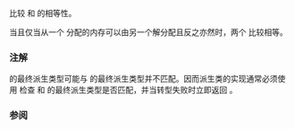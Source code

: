 {{cpp/experimental/pmr/memory_resource/title|do_is_equal}}
{{cpp/experimental/lib extensions/pmr/memory_resource/navbar}}
{{ddcl|since=libfund_ts|1=
virtual bool is_equal( const memory_resource&amp; other ) const noexcept = 0;
}}

比较 {{c|*this}} 和 {{c|other}} 的相等性。

当且仅当从一个 {{tt|memory_resource}} 分配的内存可以由另一个解分配且反之亦然时，两个 {{tt|memory_resource}} 比较相等。

===注解===
{{c|other}} 的最终派生类型可能与 {{c|*this}} 的最终派生类型并不匹配。因而派生类的实现通常必须使用 {{lc|dynamic_cast}} 检查 {{c|*this}} 和 {{c|other}} 的最终派生类型是否匹配，并当转型失败时立即返回 {{c|false}}。

===参阅===
{{dsc begin}}
{{dsc inc|cpp/experimental/memory_resource/dsc is_equal}}
{{dsc end}}